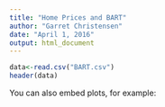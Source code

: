 ```yaml
---
title: "Home Prices and BART"
author: "Garret Christensen"
date: "April 1, 2016"
output: html_document
---
```


```r
data<-read.csv("BART.csv")
header(data)
```

You can also embed plots, for example:

```r

```


